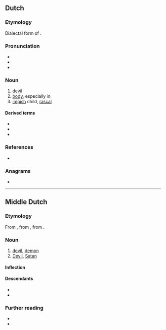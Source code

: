 {{also|Duvel}}
==Dutch==

===Etymology===
Dialectal form of {{m|nl|duivel}}.

===Pronunciation===
* {{IPA|nl|/ˈdy.vəl/}}
* {{audio|nl|Nl-duvel.ogg|Audio}}
* {{hyphenation|nl|du|vel}}

===Noun===
{{nl-noun|m|-s|duveltje}}

# [[devil]]
# [[body]], especially in {{m|nl||op z'n duvel|t=a beating}}
# [[impish]] child, [[rascal]]

====Derived terms====
* {{l|nl|beduveld}}
* {{l|nl|beduvelen}}
* {{l|nl|opduvelen}}

===References===
* {{R:Koenen}}

===Anagrams===
* {{l|nl|vulde}}

----

==Middle Dutch==

===Etymology===
From {{inh|dum|odt|diuval}}, from {{der|dum|la|diabolus}}, from {{der|dum|grc|διάβολος}}.

===Noun===
{{dum-noun|m}}

# [[devil]], [[demon]]
# [[Devil]], [[Satan]]

====Inflection====
{{rfinfl|dum|noun}}

====Descendants====
* {{desctree|nl|duivel}}
* {{desc|li|duvel}}

===Further reading===
* {{R:VMNW|ID20042}}
* {{R:MNW|08078}}

{{topics|dum|Mythological creatures}}